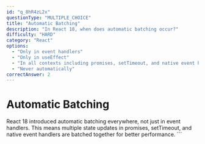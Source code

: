 ```yaml
---
id: "q_8hR4zL2x"
questionType: "MULTIPLE_CHOICE"
title: "Automatic Batching"
description: "In React 18, when does automatic batching occur?"
difficulty: "HARD"
category: "React"
options:
  - "Only in event handlers"
  - "Only in useEffect"
  - "In all contexts including promises, setTimeout, and native event handlers"
  - "Never automatically"
correctAnswer: 2
---
```


# Automatic Batching

React 18 introduced automatic batching everywhere, not just in event handlers. This means multiple state updates in promises, setTimeout, and native event handlers are batched together for better performance.
\`\`\`
